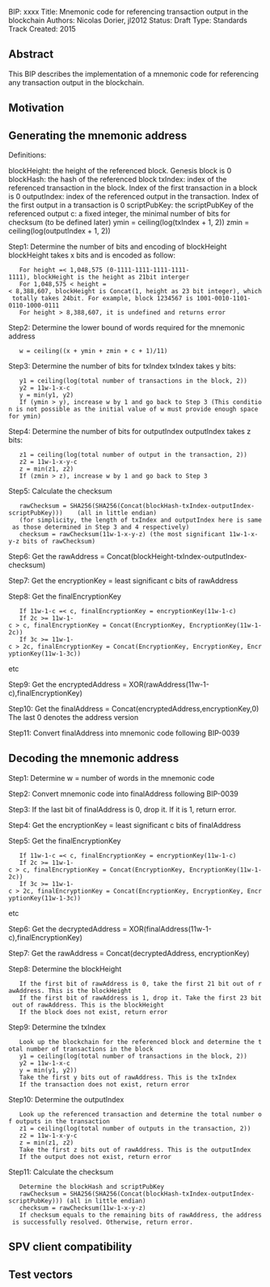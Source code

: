 BIP: xxxx
Title: Mnemonic code for referencing transaction output in the blockchain
Authors: Nicolas Dorier, jl2012
Status: Draft
Type: Standards Track
Created: 2015

==Abstract==

This BIP describes the implementation of a mnemonic code for referencing any transaction output in the blockchain.

==Motivation==

==Generating the mnemonic address==

Definitions:

blockHeight: the height of the referenced block. Genesis block is 0
blockHash: the hash of the referenced block
txIndex: index of the referenced transaction in the block. Index of the first transaction in a block is 0
outputIndex: index of the referenced output in the transaction. Index of the first output in a transaction is 0
scriptPubKey: the scriptPubKey of the referenced output
c: a fixed integer, the minimal number of bits for checksum (to be defined later)
ymin = ceiling(log(txIndex + 1, 2))
zmin = ceiling(log(outputIndex + 1, 2))

Step1: Determine the number of bits and encoding of blockHeight
blockHeight takes x bits and is encoded as follow:

    For height =< 1,048,575 (0-1111-1111-1111-1111-1111), blockHeight is the height as 21bit interger
    For 1,048,575 < height =< 8,388,607, blockHeight is Concat(1, height as 23 bit integer), which totally takes 24bit. For example, block 1234567 is 1001-0010-1101-0110-1000-0111
    For height > 8,388,607, it is undefined and returns error


Step2: Determine the lower bound of words required for the mnemonic address

    w = ceiling((x + ymin + zmin + c + 1)/11)


Step3: Determine the number of bits for txIndex
txIndex takes y bits:

    y1 = ceiling(log(total number of transactions in the block, 2))
    y2 = 11w-1-x-c
    y = min(y1, y2)
    If (ymin > y), increase w by 1 and go back to Step 3 (This condition is not possible as the initial value of w must provide enough space for ymin)


Step4: Determine the number of bits for outputIndex
outputIndex takes z bits:

    z1 = ceiling(log(total number of output in the transaction, 2))
    z2 = 11w-1-x-y-c
    z = min(z1, z2)
    If (zmin > z), increase w by 1 and go back to Step 3


Step5: Calculate the checksum

    rawChecksum = SHA256(SHA256(Concat(blockHash-txIndex-outputIndex-scriptPubKey)))    (all in little endian)
    (for simplicity, the length of txIndex and outputIndex here is same as those determined in Step 3 and 4 respectively)
    checksum = rawChecksum(11w-1-x-y-z) (the most significant 11w-1-x-y-z bits of rawChecksum)


Step6: Get the rawAddress = Concat(blockHeight-txIndex-outputIndex-checksum)

Step7: Get the encryptionKey = least significant c bits of rawAddress

Step8: Get the finalEncryptionKey

    If 11w-1-c =< c, finalEncryptionKey = encryptionKey(11w-1-c)
    If 2c >= 11w-1-c > c, finalEncryptionKey = Concat(EncryptionKey, EncryptionKey(11w-1-2c))
    If 3c >= 11w-1-c > 2c, finalEncryptionKey = Concat(EncryptionKey, EncryptionKey, EncryptionKey(11w-1-3c))

etc

Step9: Get the encryptedAddress = XOR(rawAddress(11w-1-c),finalEncryptionKey)

Step10: Get the finalAddress = Concat(encryptedAddress,encryptionKey,0)
The last 0 denotes the address version

Step11: Convert finalAddress into mnemonic code following BIP-0039


==Decoding the mnemonic address==

Step1: Determine w = number of words in the mnemonic code

Step2: Convert mnemonic code into finalAddress following BIP-0039

Step3: If the last bit of finalAddress is 0, drop it. If it is 1, return error.

Step4: Get the encryptionKey = least significant c bits of finalAddress

Step5: Get the finalEncryptionKey

    If 11w-1-c =< c, finalEncryptionKey = encryptionKey(11w-1-c)
    If 2c >= 11w-1-c > c, finalEncryptionKey = Concat(EncryptionKey, EncryptionKey(11w-1-2c))
    If 3c >= 11w-1-c > 2c, finalEncryptionKey = Concat(EncryptionKey, EncryptionKey, EncryptionKey(11w-1-3c))

etc

Step6: Get the decryptedAddress = XOR(finalAddress(11w-1-c),finalEncryptionKey)

Step7: Get the rawAddress = Concat(decryptedAddress, encryptionKey)

Step8: Determine the blockHeight

    If the first bit of rawAddress is 0, take the first 21 bit out of rawAddress. This is the blockHeight
    If the first bit of rawAddress is 1, drop it. Take the first 23 bit out of rawAddress. This is the blockHeight
    If the block does not exist, return error


Step9: Determine the txIndex

    Look up the blockchain for the referenced block and determine the total number of transactions in the block
    y1 = ceiling(log(total number of transactions in the block, 2))
    y2 = 11w-1-x-c
    y = min(y1, y2))
    Take the first y bits out of rawAddress. This is the txIndex
    If the transaction does not exist, return error


Step10: Determine the outputIndex

    Look up the referenced transaction and determine the total number of outputs in the transaction
    z1 = ceiling(log(total number of outputs in the transaction, 2))
    z2 = 11w-1-x-y-c
    z = min(z1, z2)
    Take the first z bits out of rawAddress. This is the outputIndex
    If the output does not exist, return error


Step11: Calculate the checksum

    Determine the blockHash and scriptPubKey
    rawChecksum = SHA256(SHA256(Concat(blockHash-txIndex-outputIndex-scriptPubKey))) (all in little endian)
    checksum = rawChecksum(11w-1-x-y-z)
    If checksum equals to the remaining bits of rawAddress, the address is successfully resolved. Otherwise, return error.


==SPV client compatibility==

==Test vectors==